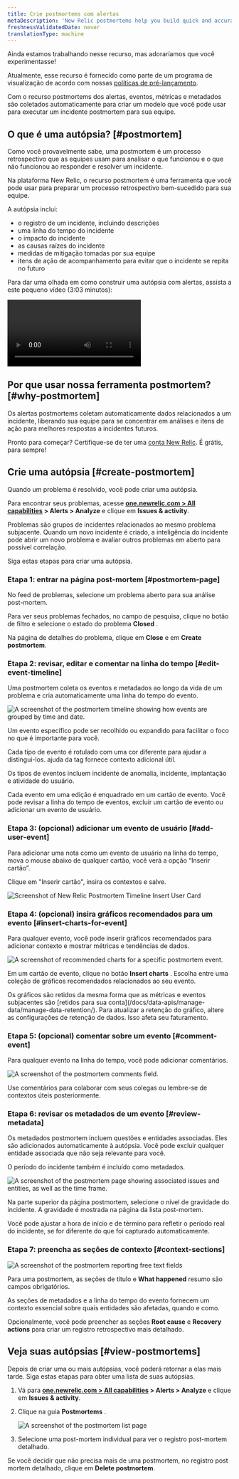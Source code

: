 ```yaml
---
title: Crie postmortems com alertas
metaDescription: 'New Relic postmortems help you build quick and accurate postmortems by collecting events, metrics, and metadata automatically.'
freshnessValidatedDate: never
translationType: machine
---
```









<Callout title="visualização">
  Ainda estamos trabalhando nesse recurso, mas adoraríamos que você experimentasse!

  Atualmente, esse recurso é fornecido como parte de um programa de visualização de acordo com nossas [políticas de pré-lançamento](/docs/licenses/license-information/referenced-policies/new-relic-pre-release-policy).
</Callout>

Com o recurso postmortems dos alertas, eventos, métricas e metadados são coletados automaticamente para criar um modelo que você pode usar para executar um incidente postmortem para sua equipe.

## O que é uma autópsia? [#postmortem]

Como você provavelmente sabe, uma postmortem é um processo retrospectivo que as equipes usam para analisar o que funcionou e o que não funcionou ao responder e resolver um incidente.

Na plataforma New Relic, o recurso postmortem é uma ferramenta que você pode usar para preparar um processo retrospectivo bem-sucedido para sua equipe.

A autópsia inclui:

* o registro de um incidente, incluindo descrições
* uma linha do tempo do incidente
* o impacto do incidente
* as causas raízes do incidente
* medidas de mitigação tomadas por sua equipe
* itens de ação de acompanhamento para evitar que o incidente se repita no futuro

Para dar uma olhada em como construir uma autópsia com alertas, assista a este pequeno vídeo (3:03 minutos):

<Video
  type="wistia"
  id="b0jcdks8eb"
/>

## Por que usar nossa ferramenta postmortem? [#why-postmortem]

Os alertas postmortems coletam automaticamente dados relacionados a um incidente, liberando sua equipe para se concentrar em análises e itens de ação para melhores respostas a incidentes futuros.

Pronto para começar? Certifique-se de ter uma [conta New Relic](https://newrelic.com/signup). É grátis, para sempre!

## Crie uma autópsia [#create-postmortem]

Quando um problema é resolvido, você pode criar uma autópsia.

Para encontrar seus problemas, acesse <DNT>**[one.newrelic.com > All capabilities](https://one.newrelic.com/all-capabilities) > Alerts > Analyze**</DNT> e clique em <DNT>**Issues & activity**</DNT>.

Problemas são grupos de incidentes relacionados ao mesmo problema subjacente. Quando um novo incidente é criado, a inteligência do incidente pode abrir um novo problema e avaliar outros problemas em aberto para possível correlação.

Siga estas etapas para criar uma autópsia.

### Etapa 1: entrar na página post-mortem [#postmortem-page]

No feed de problemas, selecione um problema aberto para sua análise post-mortem.

Para ver seus problemas fechados, no campo de pesquisa, clique no botão de filtro e selecione o estado do problema <DNT>**Closed**</DNT> .

Na página de detalhes do problema, clique em <DNT>**Close**</DNT> e em <DNT>**Create postmortem**</DNT>.

### Etapa 2: revisar, editar e comentar na linha do tempo [#edit-event-timeline]

Uma postmortem coleta os eventos e metadados ao longo da vida de um problema e cria automaticamente uma linha do tempo do evento.

<img
  title="The postmortem timeline"
  alt="A screenshot of the postmortem timeline showing how events are grouped by time and date."
  src={accountsPostmortem1}
/>

<figcaption>
  Um evento específico pode ser recolhido ou expandido para facilitar o foco no que é importante para você.
</figcaption>

Cada tipo de evento é rotulado com uma cor diferente para ajudar a distingui-los. ajuda da tag fornece contexto adicional útil.

Os tipos de eventos incluem incidente de anomalia, incidente, implantação e atividade do usuário.

Cada evento em uma edição é enquadrado em um cartão de evento. Você pode revisar a linha do tempo de eventos, excluir um cartão de evento ou adicionar um evento de usuário.

### Etapa 3: (opcional) adicionar um evento de usuário [#add-user-event]

<Callout variant="tip">
  Para adicionar uma nota como um evento de usuário na linha do tempo, mova o mouse abaixo de qualquer cartão, você verá a opção “Inserir cartão”.
</Callout>

Clique em "Inserir cartão", insira os contextos e salve.

<img
  title="postmortem-2.png"
  alt="Screenshot of New Relic Postmortem Timeline Insert User Card"
  src={accountsPostmortem2}
/>

### Etapa 4: (opcional) insira gráficos recomendados para um evento [#insert-charts-for-event]

Para qualquer evento, você pode inserir gráficos recomendados para adicionar contexto e mostrar métricas e tendências de dados.

<img
  title="Postmortem recommended charts"
  alt="A screenshot of recommended charts for a specific postmortem event."
  src={accountsPostmortem3}
/>

Em um cartão de evento, clique no botão <DNT>**Insert charts**</DNT> . Escolha entre uma coleção de gráficos recomendados relacionados ao seu evento.

<Callout variant="important">
  Os gráficos são retidos da mesma forma que as métricas e eventos subjacentes são [retidos para sua conta](/docs/data-apis/manage-data/manage-data-retention/). Para atualizar a retenção do gráfico, altere as configurações de retenção de dados. Isso afeta seu faturamento.
</Callout>

### Etapa 5: (opcional) comentar sobre um evento [#comment-event]

Para qualquer evento na linha do tempo, você pode adicionar comentários.

<img
  title="Postmortem comments"
  alt="A screenshot of the postmortem comments field."
  src={accountsPostmortem4}
/>

<figcaption>
  Use comentários para colaborar com seus colegas ou lembre-se de contextos úteis posteriormente.
</figcaption>

### Etapa 6: revisar os metadados de um evento [#review-metadata]

Os metadados postmortem incluem questões e entidades associadas. Eles são adicionados automaticamente à autópsia. Você pode excluir qualquer entidade associada que não seja relevante para você.

O período do incidente também é incluído como metadados.

<img
  title="Postmortem metadata"
  alt="A screenshot of the postmortem page showing associated issues and entities, as well as the time frame."
  src={accountsPostmortem5}
/>

Na parte superior da página postmortem, selecione o nível de gravidade do incidente. A gravidade é mostrada na página da lista post-mortem.

Você pode ajustar a hora de início e de término para refletir o período real do incidente, se for diferente do que foi capturado automaticamente.

### Etapa 7: preencha as seções de contexto [#context-sections]

<img
  title="Postmortem context fields"
  alt="A screenshot of the postmortem reporting free text fields"
  src={accountsPostmortem6}
/>

Para uma postmortem, as seções de título e <DNT>**What happened**</DNT> resumo são campos obrigatórios.

As seções de metadados e a linha do tempo do evento fornecem um contexto essencial sobre quais entidades são afetadas, quando e como.

Opcionalmente, você pode preencher as seções <DNT>**Root cause**</DNT> e <DNT>**Recovery actions**</DNT> para criar um registro retrospectivo mais detalhado.

## Veja suas autópsias [#view-postmortems]

Depois de criar uma ou mais autópsias, você poderá retornar a elas mais tarde. Siga estas etapas para obter uma lista de suas autópsias.

1. Vá para <DNT>**[one.newrelic.com > All capabilities](https://one.newrelic.com/all-capabilities) > Alerts > Analyze**</DNT> e clique em <DNT>**Issues & activity**</DNT>.

2. Clique na guia <DNT>**Postmortems**</DNT> .

   <img
     title="Postmortem list page"
     alt="A screenshot of the postmortem list page"
     src={accountsPostmortemEdit}
   />

3. Selecione uma post-mortem individual para ver o registro post-mortem detalhado.

Se você decidir que não precisa mais de uma postmortem, no registro post mortem detalhado, clique em <DNT>**Delete postmortem**</DNT>.